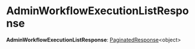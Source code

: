 
# AdminWorkflowExecutionListResponse

 **AdminWorkflowExecutionListResponse**: [PaginatedResponse](../types.HttpTypes.PaginatedResponse/page.mdx)&#60;object&#62;
